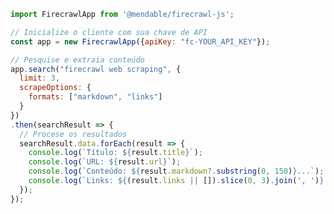 ```js Node
import FirecrawlApp from '@mendable/firecrawl-js';

// Inicialize o cliente com sua chave de API
const app = new FirecrawlApp({apiKey: "fc-YOUR_API_KEY"});

// Pesquise e extraia conteúdo
app.search("firecrawl web scraping", {
  limit: 3,
  scrapeOptions: {
    formats: ["markdown", "links"]
  }
})
.then(searchResult => {
  // Procese os resultados
  searchResult.data.forEach(result => {
    console.log(`Título: ${result.title}`);
    console.log(`URL: ${result.url}`);
    console.log(`Conteúdo: ${result.markdown?.substring(0, 150)}...`);
    console.log(`Links: ${(result.links || []).slice(0, 3).join(', ')}...`);
  });
}); 
```
